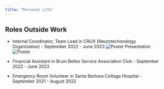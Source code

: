 ```yaml
---
title: "Personal Life"
---
```


## Roles Outside Work

- Internal Coordinator, Team Lead in CRUX (Neurotechonology Organization) - September 2022 - June 2023
![Poster Presentation](DOCS/posterpresent.png)
![Poster](DOCS/posterproject.png)
- Financial Assistant in Bruin Belles Service Association Club - September 2022 - June 2023

- Emergency Room Volunteer in Santa Barbara Cottage Hospital - September 2021 - August 2022
